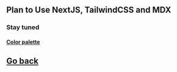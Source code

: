 
<Head>
  <title>My Blog</title>
</Head>

## Plan to Use NextJS, TailwindCSS and MDX

### Stay tuned

#### [Color palette](https://www.color-hex.com/color-palette/61235)

## [Go back](.)
